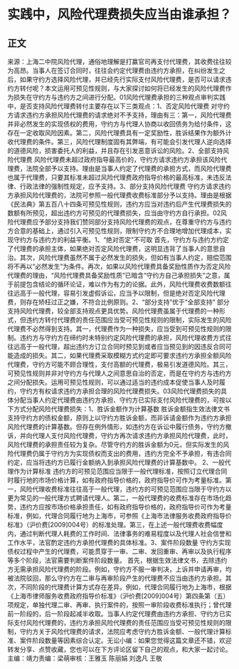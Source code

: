 # 实践中，风险代理费损失应当由谁承担？
## 正文
来源：上海二中院风险代理，通俗地理解是打赢官司再支付代理费，其收费往往较为高昂。当事人在签订合同时，往往会约定代理费由违约方承担，在纠纷发生之后，如果守约方选择风险代理，并已经先行实际支付风险代理费，是否可以请求违约方转付呢？本文运用可预见性规则，与大家探讨如何将已经发生的风险代理费作为损失在守约方与违约方之间进行分配。01风险代理费承担的三种观点审判实践中，是否支持风险代理费转付主要存在以下三类观点：1、否定风险代理费 对守约方请求违约方承担风险代理费的请求绝对不予支持，理由有三：第一，风险代理费并非必然发生的实现债权的费用，守约方与代理人协商以收回债务为给付条件，这存在一定收取风险因素。第二，风险代理费具有一定奖励性，胜诉结果作为额外计收代理费的条件。第三，风险代理制度固有其弊端，有可能会引发代理人逆向选择的道德风险，损害委托人的利益，并且存在引发恶意诉讼的风险。2、全部支持风险代理费 风险代理费未超过政府指导最高价的，守约方请求违约方承担该风险代理费，法院全部予以支持。理由是当事人约定了代理费的承担方式，而风险代理费也属于代理费，只要其标准未超过风险代理费政府指导价格的最高标准，未违反法律、行政法律的强制性规定，应予支持。3、部分支持风险代理费 守约方请求违约方承担风险代理费的，法院可参照一般代理费收费标准部分予以支持。理由是根据《民法典》第五百八十四条可预见性规则，违约方应当对违约后产生代理费损失的数额有所预见，超出违约方可预见的代理费损失，应当由守约方自行承担。02风险代理费应予部分支持我们赞同部分支持风险代理费的观点，在尊重守约方与违约方合意的基础上，通过引入可预见性规则，限制守约方不合理地增加代理成本，实现守约方与违约方的利益平衡。1、“绝对否定”不可取 首先，守约方与违约方约定了代理费的承担主体，如果绝对否定风险代理费，这明显违背了当事人的意思自治。其次，风险代理费虽然不属于必然发生的损失，但如有当事人约定，赔偿范围将不再以“必然发生”为条件。再次，如果以风险代理费具备奖励性质作为否定风险代理费的理由，“风险代理费具备奖励性质”已暗含“守约方自己承担损失”之意，属于前提包含结论的循环论证，难以作为有力的论据。此外，风险代理费收费数额往往远高于一般代理，容易引发虚假诉讼，应当予以限制，但是绝对否定风险代理费，则存在矫枉过正之嫌，不符合比例原则。2、“部分支持”优于“全部支持” 部分支持风险代理费，较全部支持观点更具优势。风险代理费虽属于代理费的一种形式，但违约方转付代理费的责任范围应当受可预见性规则的限制，实际发生的风险代理费不必然得到支持。其一，代理费作为一种损失，应当受到可预见性规则的限制。违约方与守约方在缔约时未特别约定风险代理费的承担，风险代理收费方式往往远高于一般代理，超出违约方订立合同时预见到或者应当预见到的因违反合同可能造成的损失。其二，如果代理费采取模糊方式约定即可要求违约方承担全额风险代理费，守约方可能不顾合理性，支付高额的代理费，极易引发道德风险。其三，可预见性规则并非对守约方与代理人之间意思自治的否定，而是在守约方与违约方之间分配损失。运用可预见性规则，可以通过适当的违约成本促使当事人及时履约，守约方有权请求违约方承担合理的风险代理费损失。03风险代理费损失的具体分配当事人约定代理费由违约方承担、守约方已实际支付风险代理费的，可按以下方式分配风险代理费损失：1、胜诉金额作为计算基数 胜诉金额指生效法律文书支持守约方的债权金额，原则上以守约方胜诉金额，而非诉请金额作为违约方承担风险代理费的计算基数。但存在例外情形，如违约方在诉讼中履行债务，守约方撤诉，并向代理人支付风险代理费，守约方再次请求违约方承担风险代理费，此时，风险代理费的承担责任较为复杂。尽管守约方的胜诉金额为0元，但实际发生的风险代理费仍属于守约方为实现债权而支出的费用，违约方完全不予承担，有违合同约定，应当将违约方已履行金额纳入到承担风险代理费的计算基数中。 2、一般代理作为计算标准 违约方的可预见范围应当限于一般代理标准，按照订立代理合同时履行地的市场价格计算，如有政府指导价格的，政府指导价可作为考量标准。第一，风险代理收费标准往往高于一般代理，违约方的可预见范围应当限于守约方以更为常见的一般代理方式聘请代理人。第二，一般代理费的收费标准存在市场化趋势，违约方应按市场价格承担责任，如有政府指导价格的，政府指导价可作为考量标准，例如，代理合同履行地为上海市，可参照《上海市法律服务收费政府指导价标准》（沪价费[2009]004号）的标准处理。第三，在上述一般代理费收费幅度内，通过判断代理人耗费的工作时间、法律事务的难易程度以及代理人社会信誉和工作水平，法官酌定违约方承担代理费的具体标准。3、案件阶段数量 守约方实现债权过程中产生的代理费，可能贯穿于一审、二审、发回重审、再审以及执行程序等多个阶段，法官需要判断案件阶段数量。 首先，根据生效法律文书，去除违约方无需承担风险代理费的阶段。例如，守约方不服一审判决，上诉并申请再审，均被法院驳回，那么守约方在二审与再审阶段产生的代理费不应当由违约方承担。其次，不同阶段的代理费计算方式存在差异。例如，代理合同履行地为上海市，根据《上海市律师服务收费政府指导价标准》（沪价费[2009]004号）第四条第（五）项规定，单独代理二审、再审、执行案件的，按照一审阶段收费标准执行；曾代理前一阶段的，后一阶段起减半收取。当事人约定代理费由违约方承担、守约方已实际支付风险代理费的，违约方承担风险代理费的责任范围应当受可预见性规则的限制，守约方关于风险代理费的请求，法院应考虑守约方胜诉金额、一般代理计算标准、案件阶段数量等因素综合认定。无讼小编：如果您觉得这篇文章还不错，欢迎转发分享、点赞收藏，您也可以在下方评论区留下自己的观点，和大家一起讨论。主编：靖力责编：梁萌审核：王雅玉 陈丽娟 刘逸凡 王敬